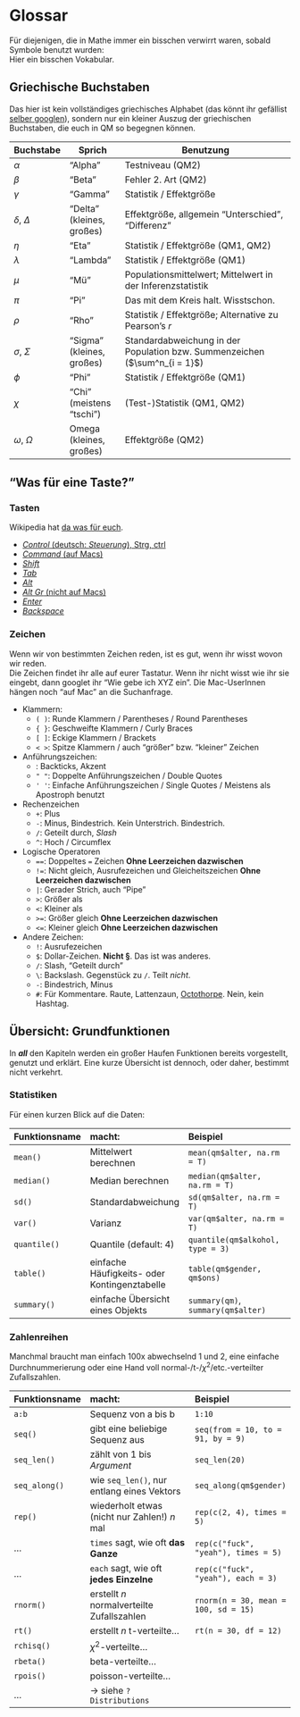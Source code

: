 # Glossar

Für diejenigen, die in Mathe immer ein bisschen verwirrt waren, sobald Symbole benutzt wurden:  
Hier ein bisschen Vokabular.

## Griechische Buchstaben

Das hier ist kein vollständiges griechisches Alphabet (das könnt ihr gefällist [selber googlen](https://de.wikipedia.org/wiki/Griechisches_Alphabet)), sondern nur ein kleiner Auszug der griechischen Buchstaben, die euch in QM so begegnen können.

Buchstabe | Sprich       | Benutzung
----------|--------------|---------------------------------------------
$\alpha$           | "Alpha"         | Testniveau (QM2)
$\beta$            | "Beta"          | Fehler 2. Art (QM2)
$\gamma$           | "Gamma"         | Statistik / Effektgröße
$\delta$, $\Delta$ | "Delta" (kleines, großes) | Effektgröße, allgemein "Unterschied", "Differenz"
$\eta$             | "Eta"           | Statistik / Effektgröße (QM1, QM2)
$\lambda$          | "Lambda"        | Statistik / Effektgröße (QM1)
$\mu$              | "Mü"            | Populationsmittelwert; Mittelwert in der Inferenzstatistik
$\pi$              | "Pi"            | Das mit dem Kreis halt. Wisstschon.
$\rho$             | "Rho"           | Statistik / Effektgröße; Alternative zu Pearson's $r$
$\sigma$, $\Sigma$ | "Sigma" (kleines, großes) | Standardabweichung in der Population bzw. Summenzeichen ($\sum^n_{i = 1}$)
$\phi$             | "Phi"           | Statistik / Effektgröße (QM1)
$\chi$             | "Chi" (meistens "tschi") | (Test-)Statistik (QM1, QM2)
$\omega$, $\Omega$ | Omega (kleines, großes)  | Effektgröße (QM2)

## "Was für eine Taste?" {#tasten}

### Tasten

Wikipedia hat [da was für euch](https://de.wikipedia.org/wiki/Tastaturbelegung#Beschreibung_der_Tasten).

- [*Control* (deutsch: *Steuerung*), Strg, ctrl](https://duckduckgo.com/?q=strg+taste&t=hg&iax=images&ia=images)
- [*Command* (auf Macs)](https://duckduckgo.com/?q=command+key+mac&t=hg&iax=images&ia=images)
- [*Shift*](https://duckduckgo.com/?q=shift+taste+auf+tastatur&t=hg&iar=images&iax=images&ia=images)
- [*Tab*](https://duckduckgo.com/?q=tab+taste&t=hg&iar=images&iax=images&ia=images)
- [*Alt*](https://duckduckgo.com/?q=alt+taste&t=hg&iar=images&iax=images&ia=images)
- [*Alt Gr* (nicht auf Macs)](https://duckduckgo.com/?q=alt+gr+key&t=hg&iax=images&ia=images)
- [*Enter*](https://duckduckgo.com/?q=entertaste&t=hg&iar=images&iax=images&ia=images)
- [*Backspace*](https://duckduckgo.com/?q=backspace+key&t=hg&iar=images&iax=images&ia=images)

### Zeichen

Wenn wir von bestimmten Zeichen reden, ist es gut, wenn ihr wisst wovon wir reden.  
Die Zeichen findet ihr alle auf eurer Tastatur. Wenn ihr nicht wisst wie ihr sie eingebt, dann googlet ihr "Wie gebe ich XYZ ein". Die Mac-UserInnen hängen noch "auf Mac" an die Suchanfrage.  

- Klammern:
    - `( )`: Runde Klammern / Parentheses / Round Parentheses
    - `{ }`: Geschweifte Klammern / Curly Braces
    - `[ ]`: Eckige Klammern / Brackets 
    - `< >`: Spitze Klammern / auch "größer" bzw. "kleiner" Zeichen
    
- Anführungszeichen:
    - <code>` `</code>: Backticks, Akzent
    - `" "`: Doppelte Anführungszeichen / Double Quotes
    - `' '`: Einfache Anführungszeichen / Single Quotes / Meistens als Apostroph benutzt

- Rechenzeichen
    - `+`: Plus
    - `-`: Minus, Bindestrich. Kein Unterstrich. Bindestrich.
    - `/`: Geteilt durch, *Slash*
    - `^`: Hoch / Circumflex

- Logische Operatoren
    - `==`: Doppeltes `=` Zeichen **Ohne Leerzeichen dazwischen**
    - `!=`: Nicht gleich, Ausrufezeichen und Gleicheitszeichen **Ohne Leerzeichen dazwischen**
    - `|`: Gerader Strich, auch "Pipe"
    - `>`: Größer als
    - `<`: Kleiner als
    - `>=`: Größer gleich **Ohne Leerzeichen dazwischen**
    - `<=`: Kleiner gleich **Ohne Leerzeichen dazwischen**
    
- Andere Zeichen:
    - `!`: Ausrufezeichen
    - `$`: Dollar-Zeichen. **Nicht §**. Das ist was anderes. 
    - `/`: Slash, "Geteilt durch"
    - `\`: Backslash. Gegenstück zu `/`. Teilt *nicht*.
    - `-`: Bindestrich, Minus
    - `#`: Für Kommentare. Raute, Lattenzaun, [Octothorpe](https://en.wikipedia.org/wiki/Number_sign#Other_names_in_English). Nein, kein Hashtag.


## Übersicht: Grundfunktionen

In _**all**_ den Kapiteln werden ein großer Haufen Funktionen bereits vorgestellt, genutzt und erklärt. Eine kurze Übersicht ist dennoch, oder daher, bestimmt nicht verkehrt.

### Statistiken

Für einen kurzen Blick auf die Daten:

Funktionsname | macht:                | Beispiel
:-------------|:----------------------|:--------------------------
`mean()`      | Mittelwert berechnen  | `mean(qm$alter, na.rm = T)`
`median()`    | Median berechnen      | `median(qm$alter, na.rm = T)`
`sd()`        | Standardabweichung    | `sd(qm$alter, na.rm = T)`
`var()`       | Varianz               | `var(qm$alter, na.rm = T)`
`quantile()`  | Quantile (default: 4) | `quantile(qm$alkohol, type = 3)`
`table()`     | einfache Häufigkeits- oder Kontingenztabelle  | `table(qm$gender, qm$ons)`
`summary()`   | einfache Übersicht eines Objekts              | `summary(qm)`, `summary(qm$alter)`

### Zahlenreihen

Manchmal braucht man einfach 100x abwechselnd 1 und 2, eine einfache Durchnummerierung oder eine Hand voll normal-/t-/$\chi^2$/etc.-verteilter Zufallszahlen.

Funktionsname | macht:                            | Beispiel
:-------------|:----------------------------------|:----------------
`a:b`         | Sequenz von a bis b               | `1:10`  
`seq()`       | gibt eine beliebige Sequenz aus   | `seq(from = 10, to = 91, by = 9)`
`seq_len()`   | zählt von 1 bis _Argument_        | `seq_len(20)`
`seq_along()` | wie `seq_len()`, nur entlang eines Vektors    | `seq_along(qm$gender)`
`rep()`       | wiederholt etwas (nicht nur Zahlen!) _n_ mal  | `rep(c(2, 4), times = 5)`
...           | `times` sagt, wie oft **das Ganze**           | `rep(c("fuck", "yeah"), times = 5)`
...           | `each` sagt, wie oft **jedes Einzelne**       | `rep(c("fuck", "yeah"), each = 3)`
`rnorm()`     | erstellt _n_ normalverteilte Zufallszahlen    | `rnorm(n = 30, mean = 100, sd = 15)`
`rt()`        | erstellt _n_ t-verteilte...                   | `rt(n = 30, df = 12)`
`rchisq()`    | $\chi^2$-verteilte...                         |
`rbeta()`     | beta-verteilte...                             |
`rpois()`     | poisson-verteilte...                          |
...           | $\rightarrow$ siehe `?Distributions`          |
